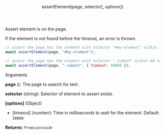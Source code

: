 
<Layout>

<Header>assertElement(page, selector[, options])</Header>

Assert element is on the page.

If the element is not found before the timeout, an error is thrown.

```js
// assert the page has the element with selector "#my-element" within 30 seconds
await assertElement(page, "#my-element");

// assert the page has the element with selector ".submit" within 60 seconds
await assertElement(page, ".submit", { timeout: 60000 });
```

<SubHeader>Arguments</SubHeader>

**page** (<Playwright page />): The page to search for text.

**selector** (string): Selector of element to assert exists.

**[options]** (Object)

- [timeout] (number): Time in milliseconds to wait for the element. Default: `30000`

**Returns:** `Promise<void>`

</Layout>
